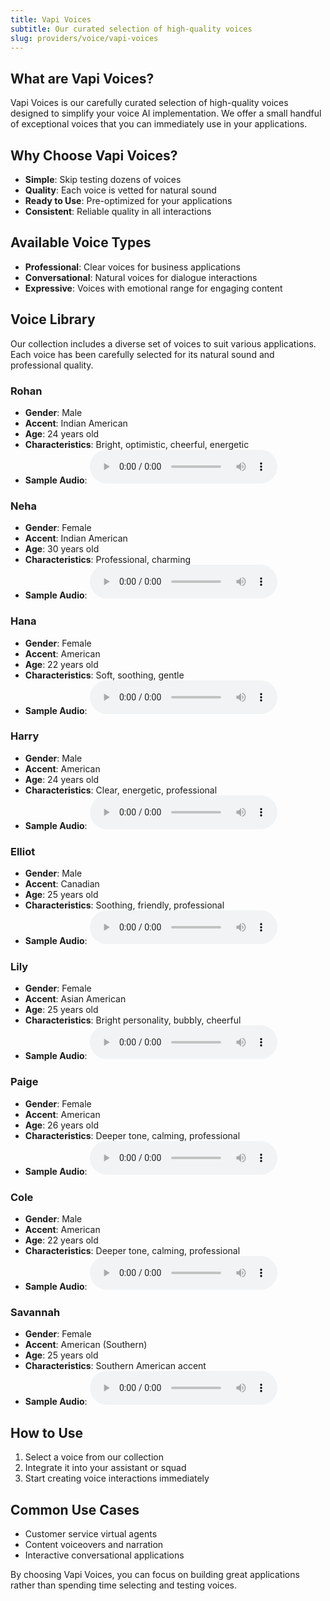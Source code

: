 ```yaml
---
title: Vapi Voices
subtitle: Our curated selection of high-quality voices
slug: providers/voice/vapi-voices
---
```


## What are Vapi Voices?

Vapi Voices is our carefully curated selection of high-quality voices designed to simplify your voice AI implementation. We offer a small handful of exceptional voices that you can immediately use in your applications.

## Why Choose Vapi Voices?

- **Simple**: Skip testing dozens of voices
- **Quality**: Each voice is vetted for natural sound
- **Ready to Use**: Pre-optimized for your applications
- **Consistent**: Reliable quality in all interactions

## Available Voice Types

- **Professional**: Clear voices for business applications
- **Conversational**: Natural voices for dialogue interactions
- **Expressive**: Voices with emotional range for engaging content

## Voice Library

Our collection includes a diverse set of voices to suit various applications. Each voice has been carefully selected for its natural sound and professional quality.

### Rohan
- **Gender**: Male
- **Accent**: Indian American
- **Age**: 24 years old
- **Characteristics**: Bright, optimistic, cheerful, energetic
- **Sample Audio**: <audio controls src="/static/audio/rohan_sample.wav">Your browser does not support the audio element.</audio>

### Neha
- **Gender**: Female
- **Accent**: Indian American
- **Age**: 30 years old
- **Characteristics**: Professional, charming
- **Sample Audio**: <audio controls src="/static/audio/neha_sample.wav">Your browser does not support the audio element.</audio>

### Hana
- **Gender**: Female
- **Accent**: American
- **Age**: 22 years old
- **Characteristics**: Soft, soothing, gentle
- **Sample Audio**: <audio controls src="/static/audio/hana_sample.wav">Your browser does not support the audio element.</audio>

### Harry
- **Gender**: Male
- **Accent**: American
- **Age**: 24 years old
- **Characteristics**: Clear, energetic, professional
- **Sample Audio**: <audio controls src="/static/audio/harry_sample.wav">Your browser does not support the audio element.</audio>

### Elliot
- **Gender**: Male
- **Accent**: Canadian
- **Age**: 25 years old
- **Characteristics**: Soothing, friendly, professional
- **Sample Audio**: <audio controls src="/static/audio/elliot_sample.wav">Your browser does not support the audio element.</audio>

### Lily
- **Gender**: Female
- **Accent**: Asian American
- **Age**: 25 years old
- **Characteristics**: Bright personality, bubbly, cheerful
- **Sample Audio**: <audio controls src="/static/audio/lily_sample.wav">Your browser does not support the audio element.</audio>

### Paige
- **Gender**: Female
- **Accent**: American
- **Age**: 26 years old
- **Characteristics**: Deeper tone, calming, professional
- **Sample Audio**: <audio controls src="/static/audio/paige_sample.wav">Your browser does not support the audio element.</audio>

### Cole
- **Gender**: Male
- **Accent**: American
- **Age**: 22 years old
- **Characteristics**: Deeper tone, calming, professional
- **Sample Audio**: <audio controls src="/static/audio/cole_sample.wav">Your browser does not support the audio element.</audio>

### Savannah
- **Gender**: Female
- **Accent**: American (Southern)
- **Age**: 25 years old
- **Characteristics**: Southern American accent
- **Sample Audio**: <audio controls src="/static/audio/savannah_sample.wav">Your browser does not support the audio element.</audio>

## How to Use

1. Select a voice from our collection
2. Integrate it into your assistant or squad
3. Start creating voice interactions immediately

## Common Use Cases

- Customer service virtual agents
- Content voiceovers and narration
- Interactive conversational applications

By choosing Vapi Voices, you can focus on building great applications rather than spending time selecting and testing voices.
